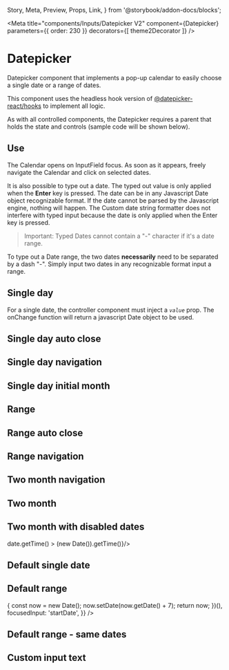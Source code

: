   Story,
  Meta,
  Preview,
  Props,
  Link,
} from '@storybook/addon-docs/blocks';

<Meta
  title="components/Inputs/Datepicker V2"
  component={Datepicker}
  parameters={{ order: 230 }}
  decorators={[ theme2Decorator ]}
/>

# Datepicker

Datepicker component that implements a pop-up calendar to easily choose a single date or a range of dates.

This component uses the headless hook version of [@datepicker-react/hooks](https://www.npmjs.com/package/@datepicker-react/hooks) to implement all logic.

As with all controlled components, the Datepicker requires a parent that holds the state and controls (sample code will be shown below).

## Use

The Calendar opens on InputField focus. As soon as it appears, freely navigate the Calendar and click on selected dates.

It is also possible to type out a date. The typed out value is only applied when the **Enter** key is pressed. The date can be in any Javascript Date object recognizable format. If the date cannot be parsed by the Javascript engine, nothing will happen. The Custom date string formatter does not interfere with typed input because the date is only applied when the Enter key is pressed.

> Important: Typed Dates cannot contain a "-" character if it's a date range.

To type out a Date range, the two dates **necessarily** need to be separated by a dash "-". Simply input two dates in any recognizable format input a range.

## Single day

For a single date, the controller component must inject a _`value`_ prop. The onChange function will return a javascript Date object to be used.

<Preview>
  <Story name="Single day">
    <Box>
      <Datepicker />
    </Box>
  </Story>
</Preview>

## Single day auto close

<Preview>
  <Story name="Single day auto close">
    <Box>
      <Datepicker
        closeOnSelect
        navButtons={[{ label: 'TODAY', daysToAdd: 0 }]}
      />
    </Box>
  </Story>
</Preview>

## Single day navigation

<Preview>
  <Story name="Single day navigation">
    <Box>
      <Datepicker navButtons={[{ label: 'TODAY', daysToAdd: 0 }]} />
    </Box>
  </Story>
</Preview>

## Single day initial month

<Preview>
  <Story name="Single day initial month">
    <Box>
      <Datepicker
        navButtons={[{ label: 'TODAY', daysToAdd: 0 }]}
        defaultInitialVisibleMonth={new Date('2021-05-01')}
      />
    </Box>
  </Story>
</Preview>

## Range

<Preview>
  <Story name="Range">
    <Box>
      <Datepicker isRange />
    </Box>
  </Story>
</Preview>

## Range auto close

<Preview>
  <Story name="Range auto close">
    <Box>
      <Datepicker isRange closeOnSelect />
    </Box>
  </Story>
</Preview>

## Range navigation

<Preview>
  <Story name="Range navigation">
    <Box>
      <Datepicker
        isRange
        navButtons={[{ label: 'LAST 7 DAYS', daysToAdd: -6 }]}
      />
    </Box>
  </Story>
</Preview>

## Two month navigation

<Preview>
  <Story name="Two month navigation">
    <Box>
      <Datepicker
        isRange
        numberOfMonths={2}
        navButtons={[
          { label: 'TODAY', daysToAdd: 0 },
          { label: 'LAST 7 DAYS', daysToAdd: -6 },
          { label: 'LAST 30 DAYS', daysToAdd: -29 },
        ]}
      />
    </Box>
  </Story>
</Preview>

## Two month

<Preview>
  <Story name="Two month">
    <Box>
      <Datepicker isRange numberOfMonths={2} />
    </Box>
  </Story>
</Preview>


## Two month with disabled dates
<Preview>
  <Story name="Two month with disabled dates">
    <Box>
      <Datepicker isRange numberOfMonths={2} isDateBlocked={(date) => date.getTime() > (new Date()).getTime()}/>
    </Box>
  </Story>
</Preview>

## Default single date

<Preview>
  <Story name="Default single date">
    <Box>
      <Datepicker
        initialDate={{
          startDate: new Date(),
          endDate: new Date(),
          focusedInput: 'startDate',
        }}
      />
    </Box>
  </Story>
</Preview>

## Default range

<Preview>
  <Story name="Default range">
    <Box>
      <Datepicker
        isRange
        numberOfMonths={2}
        initialDate={{
          startDate: new Date(),
          endDate: (() => {
            const now = new Date();
            now.setDate(now.getDate() + 7);
            return now;
          })(),
          focusedInput: 'startDate',
        }}
      />
    </Box>
  </Story>
</Preview>

## Default range - same dates

<Preview>
  <Story name="Default range - same dates">
    <Box>
      <Datepicker
        isRange
        numberOfMonths={2}
        initialDate={{
          startDate: new Date(),
          endDate: new Date(),
          focusedInput: 'startDate',
        }}
      />
    </Box>
  </Story>
</Preview>

## Custom input text

<Preview>
  <Story name="Custom input text">
    <Box>
      <Datepicker
        isRange
        numberOfMonths={2}
        initialDate={{
          startDate: new Date(),
          endDate: new Date(),
          focusedInput: 'startDate',
        }}
        customInputText="Today"
      />
    </Box>
  </Story>
</Preview>